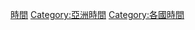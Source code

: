 {{Cat main|中國時區}}

[[Category:中国地理|時間]]
[[Category:亞洲時間|Category:亞洲時間]]
[[Category:各國時間|Category:各國時間]]